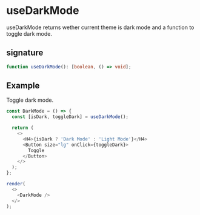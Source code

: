 
<Meta title="useDarkMode" />

# useDarkMode

useDarkMode returns wether current theme is dark mode and a function to toggle dark mode.

## signature

```ts
function useDarkMode(): [boolean, () => void];
```

## Example

Toggle dark mode.

```js live withRender
const DarkMode = () => {
  const [isDark, toggleDark] = useDarkMode();

  return (
    <>
      <H4>{isDark ? 'Dark Mode' : 'Light Mode'}</H4>
      <Button size="lg" onClick={toggleDark}>
        Toggle
      </Button>
    </>
  );
};

render(
  <>
    <DarkMode />
  </>
);
```
